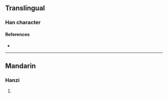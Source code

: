 {{character info}}
==Translingual==

===Han character===
{{Han char|rn=96|rad=玉|as=07|sn=11|four=|canj=MGYKH|ids=⿰𤣩彣}}

====References====
* {{Han ref|kx=0732.030|dkj=20985|dj=1143.050|hdz=21118.080|uh=73F3|ud=29683}}

----

==Mandarin==

===Hanzi===
{{cmn-hanzi|pin=[[hàn]] ([[han4]]), [[wén]] ([[wen2]])|wg=han<sup>4</sup>, wen<sup>2</sup>}}

# {{rfdef|cmn|sort=玉07}}